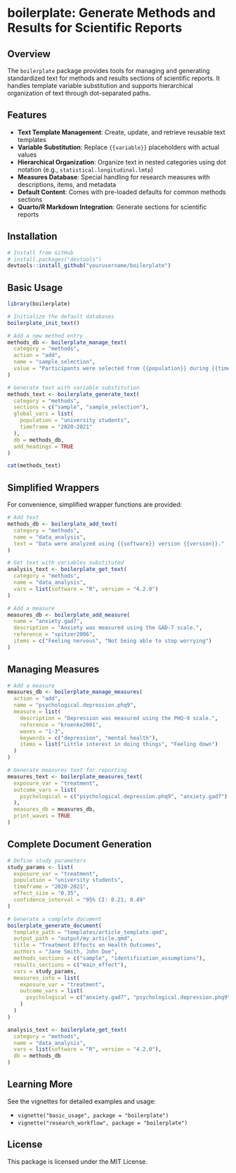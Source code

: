 # boilerplate: Generate Methods and Results for Scientific Reports

<!-- badges: start -->
<!-- badges: end -->

## Overview

The `boilerplate` package provides tools for managing and generating standardized text for methods and results sections of scientific reports. It handles template variable substitution and supports hierarchical organization of text through dot-separated paths.

## Features

- **Text Template Management**: Create, update, and retrieve reusable text templates
- **Variable Substitution**: Replace `{{variable}}` placeholders with actual values
- **Hierarchical Organization**: Organize text in nested categories using dot notation (e.g., `statistical.longitudinal.lmtp`)
- **Measures Database**: Special handling for research measures with descriptions, items, and metadata
- **Default Content**: Comes with pre-loaded defaults for common methods sections
- **Quarto/R Markdown Integration**: Generate sections for scientific reports

## Installation

```r
# Install from GitHub
# install.packages("devtools")
devtools::install_github("yourusername/boilerplate")
```

## Basic Usage

```r
library(boilerplate)

# Initialize the default databases
boilerplate_init_text()

# Add a new method entry
methods_db <- boilerplate_manage_text(
  category = "methods",
  action = "add",
  name = "sample_selection",
  value = "Participants were selected from {{population}} during {{timeframe}}."
)

# Generate text with variable substitution
methods_text <- boilerplate_generate_text(
  category = "methods",
  sections = c("sample", "sample_selection"),
  global_vars = list(
    population = "university students",
    timeframe = "2020-2021"
  ),
  db = methods_db,
  add_headings = TRUE
)

cat(methods_text)
```

## Simplified Wrappers

For convenience, simplified wrapper functions are provided:

```r
# Add text
methods_db <- boilerplate_add_text(
  category = "methods",
  name = "data_analysis",
  text = "Data were analyzed using {{software}} version {{version}}."
)

# Get text with variables substituted
analysis_text <- boilerplate_get_text(
  category = "methods",
  name = "data_analysis",
  vars = list(software = "R", version = "4.2.0")
)

# Add a measure
measures_db <- boilerplate_add_measure(
  name = "anxiety.gad7",
  description = "Anxiety was measured using the GAD-7 scale.",
  reference = "spitzer2006",
  items = c("Feeling nervous", "Not being able to stop worrying")
)
```

## Managing Measures

```r
# Add a measure
measures_db <- boilerplate_manage_measures(
  action = "add",
  name = "psychological.depression.phq9",
  measure = list(
    description = "Depression was measured using the PHQ-9 scale.",
    reference = "kroenke2001",
    waves = "1-3",
    keywords = c("depression", "mental health"),
    items = list("Little interest in doing things", "Feeling down")
  )
)

# Generate measures text for reporting
measures_text <- boilerplate_measures_text(
  exposure_var = "treatment",
  outcome_vars = list(
    psychological = c("psychological.depression.phq9", "anxiety.gad7")
  ),
  measures_db = measures_db,
  print_waves = TRUE
)
```

## Complete Document Generation

```r
# Define study parameters
study_params <- list(
  exposure_var = "treatment",
  population = "university students",
  timeframe = "2020-2021",
  effect_size = "0.35",
  confidence_interval = "95% CI: 0.21, 0.49"
)

# Generate a complete document
boilerplate_generate_document(
  template_path = "templates/article_template.qmd",
  output_path = "output/my_article.qmd",
  title = "Treatment Effects on Health Outcomes",
  authors = "Jane Smith, John Doe",
  methods_sections = c("sample", "identification_assumptions"),
  results_sections = c("main_effect"),
  vars = study_params,
  measures_info = list(
    exposure_var = "treatment",
    outcome_vars = list(
      psychological = c("anxiety.gad7", "psychological.depression.phq9")
    )
  )
)

analysis_text <- boilerplate_get_text(
  category = "methods",
  name = "data_analysis",
  vars = list(software = "R", version = "4.2.0"),
  db = methods_db
)
```

## Learning More

See the vignettes for detailed examples and usage:

- `vignette("basic_usage", package = "boilerplate")`
- `vignette("research_workflow", package = "boilerplate")`

## License

This package is licensed under the MIT License.
